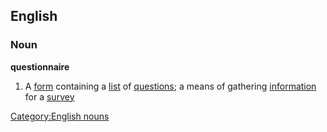 ==English==
===Noun===
'''questionnaire'''
#A [[form]] containing a [[list]] of [[question]]s; a means of gathering [[information]] for a [[survey]]
[[Category:English nouns]]